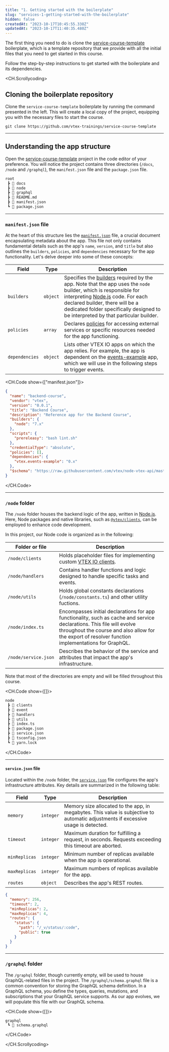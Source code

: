 ```yaml
---
title: "1. Getting started with the boilerplate"
slug: "services-1-getting-started-with-the-boilerplate"
hidden: false
createdAt: "2023-10-17T10:45:55.338Z"
updatedAt: "2023-10-17T11:40:35.480Z"
---
```


The first thing you need to do is clone the [service-course-template](https://github.com/vtex-trainings/service-course-template) boilerplate, which is a template repository that we provide with all the initial files that you need to get started in this course.

Follow the step-by-step instructions to get started with the boilerplate and its dependencies.

<CH.Scrollycoding>

## Cloning the boilerplate repository

Clone the `service-course-template` boilerplate by running the command presented in the left. This will create a local copy of the project, equipping you with the necessary files to start the course.

```shell
git clone https://github.com/vtex-trainings/service-course-template
```

---

## Understanding the app structure

Open the [service-course-template](https://github.com/vtex-trainings/service-course-template) project in the code editor of your preference. You will notice the project contains three directories (`/docs`, `/node` and `/graphql`), the `manifest.json` file and the `package.json` file.

```txt
root
 ┣ 📂 docs
 ┣ 📂 node
 ┣ 📂 graphql
 ┣ 📄 README.md
 ┣ 📄 manifest.json
 ┗ 📄 package.json
```

---

### `manifest.json` file

At the heart of this structure lies the [`manifest.json`](https://developers.vtex.com/docs/guides/vtex-io-documentation-manifest) file, a crucial document encapsulating metadata about the app. This file not only contains fundamental details such as the app's `name`, `version`, and `title` but also outlines the `builders`, `policies`, and `dependencies` necessary for the app functionality. Let's delve deeper into some of these concepts:

| Field | Type | Description |
| - | - | - |
|`builders` | `object` | Specifies the [builders](https://developers.vtex.com/docs/guides/vtex-io-documentation-builders) required by the app. Note that the app uses the `node` builder, which is responsible for interpreting [Node.js](https://nodejs.org/en) code. For each declared builder, there will be a dedicated folder specifically designed to be interpreted by that particular builder. |
| `policies` | `array` | Declares [policies](https://developers.vtex.com/docs/guides/vtex-io-documentation-policies) for accessing external services or specific resources needed for the app functioning. |
|`dependencies` | `object` | Lists other VTEX IO apps on which the app relies. For example, the app is dependent on the [events-example](https://github.com/vtex-apps/events-example) app, which we will use in the following steps to trigger events.  |

<CH.Code show={["manifest.json"]}>

```json manifest.json focus=7:9,14:17
{
  "name": "backend-course",
  "vendor": "vtex",
  "version": "0.0.1",
  "title": "Backend Course",
  "description": "Reference app for the Backend Course",
  "builders": {
    "node": "7.x"
  },
  "scripts": {
    "prereleasy": "bash lint.sh"
  },
  "credentialType": "absolute",
  "policies": [],
  "dependencies": {
    "vtex.events-example": "0.x"
  },
  "$schema": "https://raw.githubusercontent.com/vtex/node-vtex-api/master/gen/manifest.schema"
}
```

</CH.Code>

---

### `/node` folder

The `/node` folder houses the backend logic of the app, written in [Node.js](https://nodejs.org/en/). Here, Node packages and native libraries, such as [`@vtex/clients`](https://github.com/vtex/io-clients), can be employed to enhance code development.

In this project, our Node code is organized as in the following:

| Folder or file | Description |
| - | - |
| `/node/clients` | Holds placeholder files for implementing custom [VTEX IO clients](https://developers.vtex.com/docs/guides/vtex-io-documentation-clients). |
| `/node/handlers` | Contains handler functions and logic designed to handle specific tasks and events. |
| `/node/utils` | Holds global constants declarations (`/node/constants.ts`) and other utility fuctions. |
| `/node/index.ts` | Encompasses initial declarations for app functionality, such as cache and service declarations. This file will evolve throughout the course and also allow for the export of resolver function implementations for GraphQL. |
| `/node/service.json` | Describes the behavior of the service and attributes that impact the app's infrastructure. |

Note that most of the directories are empty and will be filled throughout this course.

<CH.Code show={[]}>

```txt
node
 ┣ 📂 clients
 ┣ 📂 event
 ┣ 📂 handlers
 ┣ 📂 utils
 ┣ 📄 index.ts
 ┣ 📄 package.json
 ┣ 📄 service.json
 ┣ 📄 tsconfig.json
 ┗ 📄 yarn.lock
```

</CH.Code>

---

#### `service.json` file

Located within the `/node` folder, the [`service.json`](https://developers.vtex.com/docs/guides/vtex-io-documentation-service) file configures the app's infrastructure attributes. Key details are summarized in the following table:

| Field | Type | Description |
| - | - | - |
| `memory` | `integer` | Memory size allocated to the app, in megabytes. This value is subjective to automatic adjustments if excessive usage is detected. |
| `timeout` | `integer` | Maximum duration for fulfilling a request, in seconds. Requests exceeding this timeout are aborted. |
| `minReplicas` | `integer` | Minimum number of replicas available when the app is operational. |
| `maxReplicas` | `integer` | Maximum numbers of replicas available for the app. |
| `routes` | `object` | Describes the app's REST routes. |

```json node/service.json
{
  "memory": 256,
  "timeout": 2,
  "minReplicas": 2,
  "maxReplicas": 4,
  "routes": {
    "status": {
      "path": "/_v/status/:code",
      "public": true
    }
  }
}
```

---

### `/graphql` folder

The `/graphql` folder, though currently empty, will be used to house GraphQL-related files in the project. The `/graphql/schema.graphql` file is a common convention for storing the GraphQL schema definition. In a GraphQL schema, you define the types, queries, mutations, and subscriptions that your GraphQL service supports. As our app evolves, we will populate this file with our GraphQL schema.

<CH.Code show={[]}>

```
graphql
 ┗ 📄 schema.graphql
```

</CH.Code>

</CH.Scrollycoding>
